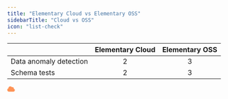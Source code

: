```yaml
---
title: "Elementary Cloud vs Elementary OSS"
sidebarTitle: "Cloud vs OSS"
icon: "list-check"
---
```


|                                             |            Elementary Cloud             |             Elementary OSS              |
|:--------------------------------------------|:---------------------------------------:|:---------------------------------------:|
| Data anomaly detection                      |                    2                    |                    3                    |
| Schema tests                                |                    2                    |                    3                    |


<svg xmlns="http://www.w3.org/2000/svg" height="1em" viewBox="0 0 640 512" fill="#FE9356">
    <path d="M0 336c0 79.5 64.5 144 144 144H512c70.7 0 128-57.3 128-128c0-61.9-44-113.6-102.4-125.4c4.1-10.7 6.4-22.4 6.4-34.6c0-53-43-96-96-96c-19.7 0-38.1 6-53.3 16.2C367 64.2 315.3 32 256 32C167.6 32 96 103.6 96 192c0 2.7 .1 5.4 .2 8.1C40.2 219.8 0 273.2 0 336z"/>
</svg>